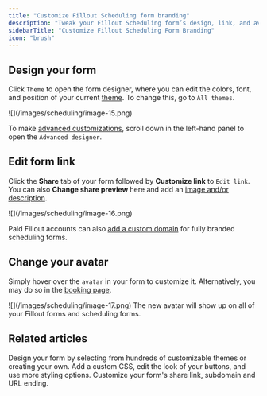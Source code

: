 ```yaml
---
title: "Customize Fillout Scheduling form branding"
description: "Tweak your Fillout Scheduling form’s design, link, and avatar."
sidebarTitle: "Customize Fillout Scheduling Form Branding"
icon: "brush"
---
```


## Design your form

Click `Theme` to open the form designer, where you can edit the colors, font, and position of your current [theme](/help/themes). To change this, go to `All themes`.

<Frame>
  ![](/images/scheduling/image-15.png)
</Frame>

To make [advanced customizations](/help/advanced-designer), scroll down in the left-hand panel to open the `Advanced designer`.

## Edit form link

Click the **Share** tab of your form followed by **Customize link** to `Edit link`. You can also **Change share preview** here and add an [image and/or description](/help/custom-link).

<Frame>
  ![](/images/scheduling/image-16.png)
</Frame>

Paid Fillout accounts can also [add a custom domain](/help/custom-domains) for fully branded scheduling forms.

## Change your avatar

Simply hover over the `avatar` in your form to customize it. Alternatively, you may do so in the [booking page](/help/how-to-create-scheduling-form#1590ee47667b80718a29f72c05c84a8d).

<Frame>
  ![](/images/scheduling/image-17.png)
</Frame>

<Note>
  The new avatar will show up on all of your Fillout forms and scheduling forms.
</Note>

## Related articles

<CardGroup cols={3}>
  <Card title="Themes" icon="palette" iconType="regular" color="#FFC738" href="/help/themes">
    Design your form by selecting from hundreds of customizable themes or creating your own.
  </Card>
  <Card title="Advanced designer" icon="paintbrush-pencil" iconType="regular" color="#FFC738" href="/help/advanced-designer">
    Add a custom CSS, edit the look of your buttons, and use more styling options.
  </Card>
  <Card title="Custom form links and share preview" icon="message-image" iconType="regular" color="#FFC738" href="/help/custom-link">
    Customize your form's share link, subdomain and URL ending.
  </Card>
</CardGroup>